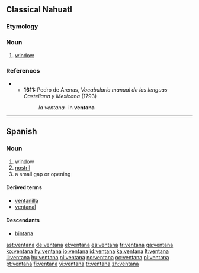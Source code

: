 ==Classical Nahuatl==

===Etymology===
{{etyl|es|nci}}

===Noun===
{{infl|nci|noun}}

# [[window]]

===References===
** '''1611:''' Pedro de Arenas, ''Vocabulario manual de las lenguas Castellana y Mexicana'' (1793) <!-- Why are there two dates here? -->
**: ''la ventana-'' in '''ventana''' <!-- Is "in ventana" a translation?  If so, put it in quotes. -->

----

==Spanish==

===Noun===
{{es-noun-f}}

# [[window]]
# [[nostril]]
# a small gap or opening

====Derived terms====
* [[ventanilla]]
* [[ventanal]]

====Descendants====
* [[bintana]]

[[ast:ventana]]
[[de:ventana]]
[[el:ventana]]
[[es:ventana]]
[[fr:ventana]]
[[ga:ventana]]
[[ko:ventana]]
[[hy:ventana]]
[[io:ventana]]
[[id:ventana]]
[[ka:ventana]]
[[lt:ventana]]
[[li:ventana]]
[[hu:ventana]]
[[nl:ventana]]
[[no:ventana]]
[[oc:ventana]]
[[pl:ventana]]
[[pt:ventana]]
[[fi:ventana]]
[[vi:ventana]]
[[tr:ventana]]
[[zh:ventana]]